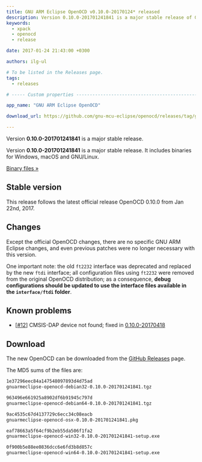 ```yaml
---
title: GNU ARM Eclipse OpenOCD v0.10.0-20170124* released
description: Version 0.10.0-201701241841 is a major stable release of GNU ARM Eclipse OpenOCD.
keywords:
  - xpack
  - openocd
  - release

date: 2017-01-24 21:43:00 +0300

authors: ilg-ul

# To be listed in the Releases page.
tags:
  - releases

# ----- Custom properties -----------------------------------------------------

app_name: "GNU ARM Eclipse OpenOCD"

download_url: https://github.com/gnu-mcu-eclipse/openocd/releases/tag/gae-0.10.0-20170124/

---
```


<head>
  <title>{frontMatter.title}</title>
  <meta property="og:title" content={frontMatter.title} />
</head>

Version **0.10.0-201701241841** is a major stable release.

<!-- truncate -->

Version **0.10.0-201701241841** is a major stable release. It includes binaries for Windows, macOS and GNU/Linux.

<!-- truncate -->

<p><a href={frontMatter.download_url}>Binary files »</a></p>

## Stable version

This release follows the latest official release OpenOCD 0.10.0 from Jan 22nd, 2017.

## Changes

Except the official OpenOCD changes, there are no specific GNU ARM Eclipse changes, and even previous patches were no longer necessary with this version.

One important note: the old `ft2232` interface was deprecated and replaced by the new `ftdi` interface; all configuration files using `ft2232` were removed from the original OpenOCD distribution; as a consequence, **debug configurations should be updated to use the interface files available in the `interface/ftdi` folder**.

## Known problems

* [[#12](https://github.com/gnu-mcu-eclipse/openocd/issues/12)] CMSIS-DAP device not found; fixed in [0.10.0-20170418](/blog/2017/04/18/openocd-v0-10-0-20170418-released/)

## Download

The new OpenOCD can be downloaded from the <a href={frontMatter.download_url}>GitHub Releases</a> page.

The MD5 sums of the files are:

```txt
1e37296eec84a147548097893d4d75ad
gnuarmeclipse-openocd-debian32-0.10.0-201701241841.tgz

963496e661925a8902df6b91945c797d
gnuarmeclipse-openocd-debian64-0.10.0-201701241841.tgz

9ac4535c67d4137729c6ecc34c08eacb
gnuarmeclipse-openocd-osx-0.10.0-201701241841.pkg

eaf78663a5f64cf9b2eb55da506f1fa2
gnuarmeclipse-openocd-win32-0.10.0-201701241841-setup.exe

0f900b5e88ee0836dcc6e6fd3b8d857c
gnuarmeclipse-openocd-win64-0.10.0-201701241841-setup.exe
```
